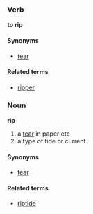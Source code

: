 ===Verb===
'''to rip'''

====Synonyms====
*[[tear]]

====Related terms====
*[[ripper]]

===Noun===
'''rip'''

# a [[tear]] in paper etc
# a type of tide or current

====Synonyms====
*[[tear]]

====Related terms====
*[[riptide]]